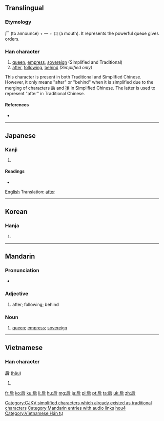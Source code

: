 {{also|後}}
==Translingual==
{{stroke order|type=animate}}

===Etymology===
厂 (to announce) + 一 + 口 (a mouth). It represents the powerful queue gives orders.

===Han character===
{{Han char|rn=30|rad=口|as=03|sn=6|four=7226<sub>1</sub>|canj=竹一口 (HMR)|ids=⿸[[𠂋]][[口]]}}

# [[queen]], [[empress]], [[sovereign]] (Simplified and Traditional)
# [[after]], [[following]], [[behind]] ''(Simplified only)''

This character is present in both Traditional and Simplified Chinese. However, it only means "after" or "behind" when it is simplified due to the merging of characters 后 and [[後]] in Simplified Chinese. The latter is used to represent "after" in Traditional Chinese.

====References====
* {{Han ref|kx=0176.010|dkj=03298|dj=0393.010|hdz=10580.010|uh=540E|ud=21518|bh=A65A|bd=42586}}

----

==Japanese==

===Kanji===
{{ja-kanji|grade=6|rs=口03}}

# {{defn|lang=ja|sort=口03}}

====Readings====
* {{ja-readings|on=[[こう]] (kō), [[ご]] (go)|kun=[[きみ]] (kimi), (きさき) (kisaki)}}
[[English]] Translation: [[after]]

----

==Korean==

===Hanja===
{{ko-hanja|hangeul=후|rv=hu|mr=hu|y=hwu}}

# {{defn|lang=ko|sort=口03}}

----

==Mandarin==

===Pronunciation===
* {{audio|zh-hòu.ogg|audio}}

===Adjective===
{{cmn-adj|s|pin=[[hòu]] ([[hou4]])|pint=hou4|tra=後|sim=后|rs=口03}}

# after; following; behind

===Noun===
{{cmn-noun|ts|pin=[[hòu]] ([[hou4]])|pint=hou4|rs=口03}}

# [[queen]]; [[empress]]; [[sovereign]]

[[Category:CJKV simplified characters which already existed as traditional characters]]
[[Category:Mandarin entries with audio links]]
[[Category:cmn:Beginning Mandarin in simplified script|hou4]]

----

==Vietnamese==

===Han character===
'''后''' ([[hậu]])

# {{defn|lang=vi}}

[[Category:Vietnamese Hán tự]]

[[fr:后]]
[[ko:后]]
[[ku:后]]
[[li:后]]
[[hu:后]]
[[mg:后]]
[[ja:后]]
[[pl:后]]
[[pt:后]]
[[ta:后]]
[[uk:后]]
[[zh:后]]